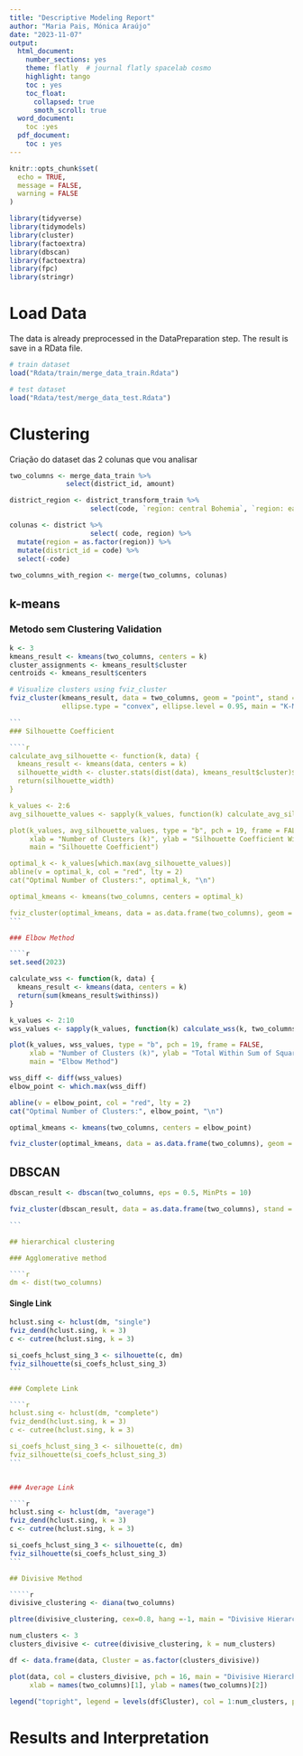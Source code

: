 ```yaml
---
title: "Descriptive Modeling Report"
author: "Maria Pais, Mónica Araújo"
date: "2023-11-07"
output:
  html_document:
    number_sections: yes
    theme: flatly  # journal flatly spacelab cosmo
    highlight: tango
    toc : yes
    toc_float:
      collapsed: true
      smoth_scroll: true
  word_document: 
    toc :yes
  pdf_document:
    toc : yes
---
```


```r
knitr::opts_chunk$set(
  echo = TRUE,
  message = FALSE,
  warning = FALSE
)
```

<!-- load packagers -->
<!-- include = false is for Hiding the code and the output in final file-->
```r
library(tidyverse)
library(tidymodels)
library(cluster)
library(factoextra)
library(dbscan)
library(factoextra)
library(fpc)
library(stringr)

```

# Load Data

The data is already preprocessed in the DataPreparation step. The result is save in a RData file. 

```r
# train dataset
load("Rdata/train/merge_data_train.Rdata")

# test dataset
load("Rdata/test/merge_data_test.Rdata")

`````


# Clustering

Criação do dataset das 2 colunas que vou analisar
```r
two_columns <- merge_data_train %>%
              select(district_id, amount)

district_region <- district_transform_train %>%
                    select(code, `region: central Bohemia`, `region: east Bohemia`, `region: north Bohemia`, `region: north Moravia`, `region: Prague`, `region: south Bohemia`, `region: south Moravia`, `region: west Bohemia`)
````


````r
colunas <- district %>%
                    select( code, region) %>%
  mutate(region = as.factor(region)) %>%
  mutate(district_id = code) %>%
  select(-code)
  
two_columns_with_region <- merge(two_columns, colunas)


`````

## k-means

### Metodo sem Clustering Validation
````r
k <- 3
kmeans_result <- kmeans(two_columns, centers = k)
cluster_assignments <- kmeans_result$cluster
centroids <- kmeans_result$centers

# Visualize clusters using fviz_cluster
fviz_cluster(kmeans_result, data = two_columns, geom = "point", stand = FALSE,
             ellipse.type = "convex", ellipse.level = 0.95, main = "K-Means Clustering (k=3)")

```
### Silhouette Coefficient

````r

calculate_avg_silhouette <- function(k, data) {
  kmeans_result <- kmeans(data, centers = k)
  silhouette_width <- cluster.stats(dist(data), kmeans_result$cluster)$avg.silwidth
  return(silhouette_width)
}

k_values <- 2:6
avg_silhouette_values <- sapply(k_values, function(k) calculate_avg_silhouette(k, two_columns))

plot(k_values, avg_silhouette_values, type = "b", pch = 19, frame = FALSE,
     xlab = "Number of Clusters (k)", ylab = "Silhouette Coefficient Width",
     main = "Silhouette Coefficient")

optimal_k <- k_values[which.max(avg_silhouette_values)]
abline(v = optimal_k, col = "red", lty = 2)
cat("Optimal Number of Clusters:", optimal_k, "\n")

optimal_kmeans <- kmeans(two_columns, centers = optimal_k)

fviz_cluster(optimal_kmeans, data = as.data.frame(two_columns), geom = "point", stand = FALSE, ellipse.type = "convex", ellipse.level = 0.95, main = paste("K-Means Clustering (k =", optimal_k, ") - Silhouette method"))
```

### Elbow Method

````r
set.seed(2023)

calculate_wss <- function(k, data) {
  kmeans_result <- kmeans(data, centers = k)
  return(sum(kmeans_result$withinss))
}

k_values <- 2:10
wss_values <- sapply(k_values, function(k) calculate_wss(k, two_columns))

plot(k_values, wss_values, type = "b", pch = 19, frame = FALSE,
     xlab = "Number of Clusters (k)", ylab = "Total Within Sum of Squares",
     main = "Elbow Method")

wss_diff <- diff(wss_values)
elbow_point <- which.max(wss_diff)

abline(v = elbow_point, col = "red", lty = 2)
cat("Optimal Number of Clusters:", elbow_point, "\n")

optimal_kmeans <- kmeans(two_columns, centers = elbow_point)

fviz_cluster(optimal_kmeans, data = as.data.frame(two_columns), geom = "point", stand = FALSE, ellipse.type = "convex", ellipse.level = 0.95, main = paste("K-Means Clustering (k =", elbow_point, ") - Elbow method"))
````
## DBSCAN

````r
dbscan_result <- dbscan(two_columns, eps = 0.5, MinPts = 10)

fviz_cluster(dbscan_result, data = as.data.frame(two_columns), stand = FALSE, ellipse.type = "convex", ellipse.level = 0.95, main = "DBSCAN Clustering")

```

## hierarchical clustering

### Agglomerative method

````r
dm <- dist(two_columns)
````

#### Single Link
````r
hclust.sing <- hclust(dm, "single")
fviz_dend(hclust.sing, k = 3)
c <- cutree(hclust.sing, k = 3)

si_coefs_hclust_sing_3 <- silhouette(c, dm)
fviz_silhouette(si_coefs_hclust_sing_3)
```

### Complete Link

````r
hclust.sing <- hclust(dm, "complete")
fviz_dend(hclust.sing, k = 3)
c <- cutree(hclust.sing, k = 3)

si_coefs_hclust_sing_3 <- silhouette(c, dm)
fviz_silhouette(si_coefs_hclust_sing_3)
```


### Average Link

````r
hclust.sing <- hclust(dm, "average")
fviz_dend(hclust.sing, k = 3)
c <- cutree(hclust.sing, k = 3)

si_coefs_hclust_sing_3 <- silhouette(c, dm)
fviz_silhouette(si_coefs_hclust_sing_3)
```

## Divisive Method

`````r

divisive_clustering <- diana(two_columns)

pltree(divisive_clustering, cex=0.8, hang =-1, main = "Divisive Hierarchical Clustering")

num_clusters <- 3
clusters_divisive <- cutree(divisive_clustering, k = num_clusters)

df <- data.frame(data, Cluster = as.factor(clusters_divisive))

plot(data, col = clusters_divisive, pch = 16, main = "Divisive Hierarchical Clustering",
     xlab = names(two_columns)[1], ylab = names(two_columns)[2])

legend("topright", legend = levels(df$Cluster), col = 1:num_clusters, pch = 16, title = "Clusters")

````


# Results and Interpretation






